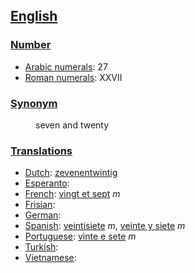 == [[English]] ==

=== [[Number]] ===

*[[w:Arabic Numerals|Arabic numerals]]: 27
*[[w:Roman numerals|Roman numerals]]: XXVII

=== [[Synonym]] ===
:seven and twenty

=== [[Translations]] ===

*[[Dutch]]: [[zevenentwintig]]
*[[Esperanto]]:
*[[French]]: [[vingt et sept]] ''m''
*[[Frisian]]:
*[[German]]:
*[[Spanish]]: [[veintisiete]] ''m'', [[veinte y siete]] ''m''
*[[Portuguese]]: [[vinte e sete]] ''m''
*[[Turkish]]:
*[[Vietnamese]]: